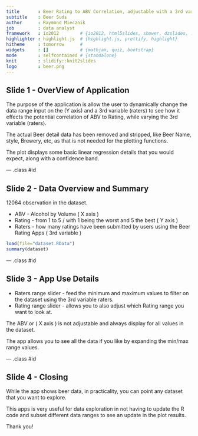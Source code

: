 ```yaml
---
title       : Beer Rating to ABV Correlation, adjustable with a 3rd variable, number of Raters
subtitle    : Beer Suds
author      : Raymond Miecznik
job         : data analyst
framework   : io2012        # {io2012, html5slides, shower, dzslides, ...}
highlighter : highlight.js  # {highlight.js, prettify, highlight}
hitheme     : tomorrow      # 
widgets     : []            # {mathjax, quiz, bootstrap}
mode        : selfcontained # {standalone}
knit        : slidify::knit2slides
logo        : beer.png
---
```



## Slide 1 - OverView of Application

The purpose of the application is allow the user to dynamically change the data range input
on the (Y axis) and a 3rd variable (raters) to see how it effects the potential correlation 
of ABV to Rating, while varying the 3rd variable (raters).

The actual Beer detail data has been removed and stripped, like Beer Name, style, Brewery, etc,
as that is not needed for the plotting functions.

The plot displays some basic linear regression details that you would expect, along with a confidence band.

--- .class #id 

## Slide 2 - Data Overview and Summary

12064 observation in the dataset.

* ABV - Alcohol by Volume ( X axis )
* Rating - from 1 to 5 / with 1 being the worst and 5 the best ( Y axis )
* Raters - how many ratings have been submitted by users using the Beer Rating Apps ( 3rd variable )

```r
load(file="dataset.RData")
summary(dataset)
```

--- .class #id 

## Slide 3 - App Use Details

* Raters range slider - feed the minimum and maximum values to filter on the dataset using the 3rd variable raters.
* Rating range slider - allows you to also adjust which Rating range you want to look at.

The ABV or ( X axis ) is not adjustable and always display for all values in the dataset.

The app allows you to see all the data if you like by expanding the min/max range values.


--- .class #id 

## Slide 4 - Closing

While the app shows beer data, in practicality, you can point any dataset that you want to explore.

This apps is very useful for data exploration in not having to update the R code and subset different
data ranges to see an update in the plot results.

Thank you!






